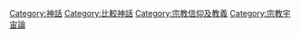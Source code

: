 [[Category:神話|Category:神話]]
[[Category:比較神話|Category:比較神話]]
[[Category:宗教信仰及教義|Category:宗教信仰及教義]]
[[Category:宗教宇宙論|Category:宗教宇宙論]]